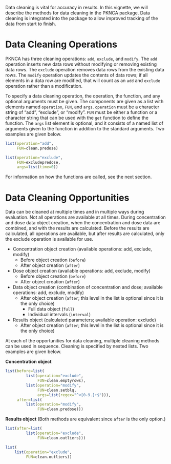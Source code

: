 <!--
%\VignetteEngine{knitr::rmarkdown}
%\VignetteIndexEntry{Data Cleaning in PKNCA}
-->

Data cleaning is vital for accuracy in results.  In this vignette, we
will describe the methods for data cleaning in the PKNCA package.
Data cleaning is integrated into the package to allow improved
tracking of the data from start to finish.

# Data Cleaning Operations #

PKNCA has three cleaning operations: `add`, `exclude`, and `modify`.
The `add` operation inserts new data rows without modifying or
removing existing data rows.  The `exclude` operation removes data
rows from the existing data rows.  The `modify`
operation updates the contents of data rows; if all elements in a data
row are modified, that will count as an `add` and `exclude` operation
rather than a modification.

To specify a data cleaning operation, the operation, the function, and
any optional arguments must be given.  The components are given as a
list with elements named `operation`, `FUN`, and `args`.  `operation`
must be a character string of "add", "exclude", or "modify".  `FUN`
must be either a function or a character string that can be used with
the `get` function to define the function.  The `args` list element is
optional, and it consists of a named list of arguments given to the
function in addition to the standard arguments.  Two examples are
given below.

```{r eval=FALSE}
list(operation="add",
     FUN=clean.predose)
```

```{r eval=FALSE}
list(operation="exclude",
     FUN=excludepredose,
     args=list(time=0))
```

For information on how the functions are called, see the next section.

# Data Cleaning Opportunities #

Data can be cleaned at multiple times and in multiple ways during
evaluation.  Not all operations are available at all times.  During
concentration and dose data object creation, when the concentration
and dose data are combined, and with the results are calculated.
Before the results are calculated, all operations are available, but
after results are calculated, only the exclude operation is available
for use.

* Concentration object creation (available operations: add, exclude,
  modify)
    * Before object creation (`before`)
	* After object creation (`after`)
* Dose object creation (available operations: add, exclude, modify)
    * Before object creation (`before`)
	* After object creation (`after`)
* Data object creation (combination of concentration and dose;
  available operations: add, exclude, modify)
	* After object creation (`after`; this level in the
      list is optional since it is the only choice)
		* Full data object (`full`)
		* Individual intervals (`interval`)
* Results object (calculated parameters; available operation: exclude)
	* After object creation (`after`; this level in the
      list is optional since it is the only choice)

At each of the opportunities for data cleaning, multiple cleaning
methods can be used in sequence.  Cleaning is specified by nested
lists.  Two examples are given below.

**Concentration object**
```{r eval=FALSE}
list(before=list(
         list(operation="exclude",
              FUN=clean.emptyrows),
         list(operation="modify",
              FUN=clean.setblq,
              args=list(regex="^<[0-9.]+$"))),
     after=list(
         list(operation="modify",
              FUN=clean.predose)))
```

**Results object** (Both methods are equivalent since `after` is the only option.)
```{r eval=FALSE}
list(after=list(
         list(operation="exclude",
              FUN=clean.outliers)))

list(
    list(operation="exclude",
         FUN=clean.outliers))
```
